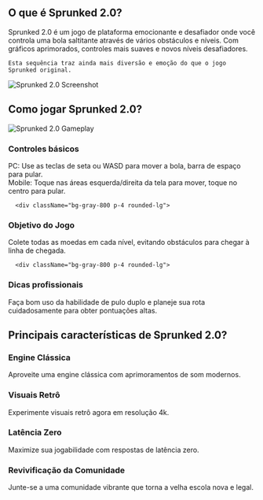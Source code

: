 ## O que é Sprunked 2.0?
<div className="flex flex-col md:flex-row items-center gap-8">
  <div className="w-full md:w-1/2 text-xl">
Sprunked 2.0 é um jogo de plataforma emocionante e desafiador onde você controla uma bola saltitante através de vários obstáculos e níveis. Com gráficos aprimorados, controles mais suaves e novos níveis desafiadores.

    Esta sequência traz ainda mais diversão e emoção do que o jogo Sprunked original.
</div>
  <div className="w-full md:w-1/2 flex justify-center items-center">
<img 
      src="http://localhost:3000/games/sprunki-remastered/game_screenshot.webp" 
      alt="Sprunked 2.0 Screenshot" 
      className="w-4/5 h-auto"
    />
</div>
</div>

## Como jogar Sprunked 2.0?

<div className="flex flex-col md:flex-row items-center gap-8">
  <div className="w-full md:w-1/2">
<img 
      src="http://localhost:3000/games/sprunki-remastered/game_screenshot.webp" 
      alt="Sprunked 2.0 Gameplay" 
      className="w-4/5 h-auto mx-auto"
    />
</div>
  <div className="w-full md:w-1/2">
    <div className="grid grid-cols-1 gap-4 mt-0">
      <div className="bg-gray-800 p-4 rounded-lg">
<h3 className="text-green-400 font-bold mb-2">Controles básicos</h3>
        <p className="text-gray-300">
          PC: Use as teclas de seta ou WASD para mover a bola, barra de espaço para pular.<br/>
          Mobile: Toque nas áreas esquerda/direita da tela para mover, toque no centro para pular.
        </p>
</div>

      <div className="bg-gray-800 p-4 rounded-lg">
<h3 className="text-green-400 font-bold mb-2">Objetivo do Jogo</h3>
        <p className="text-gray-300">Colete todas as moedas em cada nível, evitando obstáculos para chegar à linha de chegada.</p>
</div>

      <div className="bg-gray-800 p-4 rounded-lg">
<h3 className="text-green-400 font-bold mb-2">Dicas profissionais</h3>
        <p className="text-gray-300">Faça bom uso da habilidade de pulo duplo e planeje sua rota cuidadosamente para obter pontuações altas.</p>
</div>
    </div>
  </div>
</div>

## Principais características de Sprunked 2.0?

<div className="grid grid-cols-1 md:grid-cols-2 gap-4">
  <div className="bg-gray-800 p-4 rounded-lg">
<h3 className="text-green-400 font-bold mb-2">Engine Clássica</h3>
    <p className="text-gray-300">Aproveite uma engine clássica com aprimoramentos de som modernos.</p>
</div>

  <div className="bg-gray-800 p-4 rounded-lg">
<h3 className="text-green-400 font-bold mb-2">Visuais Retrô</h3>
    <p className="text-gray-300">Experimente visuais retrô agora em resolução 4k.</p>
</div>

  <div className="bg-gray-800 p-4 rounded-lg">
<h3 className="text-green-400 font-bold mb-2">Latência Zero</h3>
    <p className="text-gray-300">Maximize sua jogabilidade com respostas de latência zero.</p>
</div>

  <div className="bg-gray-800 p-4 rounded-lg">
<h3 className="text-green-400 font-bold mb-2">Revivificação da Comunidade</h3>
    <p className="text-gray-300">Junte-se a uma comunidade vibrante que torna a velha escola nova e legal.</p>
</div>
</div>